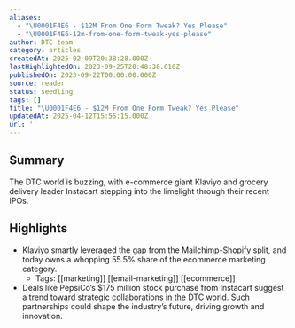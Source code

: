 ```yaml
---
aliases:
  - "\U0001F4E6 - $12M From One Form Tweak? Yes Please"
  - "\U0001F4E6-12m-from-one-form-tweak-yes-please"
author: DTC team
category: articles
createdAt: 2025-02-09T20:38:28.000Z
lastHighlightedOn: 2023-09-25T20:48:38.610Z
publishedOn: 2023-09-22T00:00:00.000Z
source: reader
status: seedling
tags: []
title: "\U0001F4E6 - $12M From One Form Tweak? Yes Please"
updatedAt: 2025-04-12T15:55:15.000Z
url: ''
---
```

## Summary

The DTC world is buzzing, with e-commerce giant Klaviyo and grocery delivery leader Instacart stepping into the limelight through their recent IPOs.

## Highlights

- Klaviyo smartly leveraged the gap from the Mailchimp-Shopify split, and today owns a whopping 55.5% share of the ecommerce marketing category.
    - Tags: [[marketing]] [[email-marketing]] [[ecommerce]]
- Deals like PepsiCo’s $175 million stock purchase from Instacart suggest a trend toward strategic collaborations in the DTC world. Such partnerships could shape the industry’s future, driving growth and innovation.
